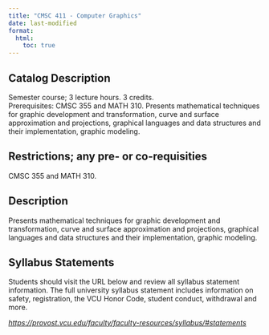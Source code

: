 ```yaml
---
title: "CMSC 411 - Computer Graphics"
date: last-modified
format:
  html:
    toc: true
---
```


## Catalog Description

Semester course; 3 lecture hours. 3 credits. Prerequisites: CMSC 355 and MATH 310. Presents mathematical techniques for graphic development and transformation, curve and surface approximation and projections, graphical languages and data structures and their implementation, graphic modeling.


## Restrictions; any pre- or co-requisities
 
CMSC 355 and MATH 310.

## Description

Presents mathematical techniques for graphic development and transformation, curve and surface approximation and projections, graphical languages and data structures and their implementation, graphic modeling.

## Syllabus Statements

Students should visit the URL below and review all syllabus statement information. The full university syllabus statement includes information on safety, registration, the VCU Honor Code, student conduct, withdrawal and more.

*<https://provost.vcu.edu/faculty/faculty-resources/syllabus/#statements>*



